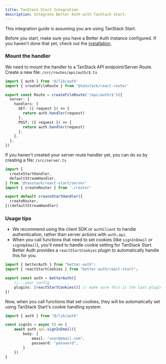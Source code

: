 ```yaml
---
title: TanStack Start Integration
description: Integrate Better Auth with TanStack Start.
---
```


This integration guide is assuming you are using TanStack Start.

Before you start, make sure you have a Better Auth instance configured. If you haven't done that yet, check out the [installation](/docs/installation).

### Mount the handler

We need to mount the handler to a TanStack API endpoint/Server Route.
Create a new file: `/src/routes/api/auth/$.ts`

```ts title="src/routes/api/auth/$.ts"
import { auth } from '@/lib/auth'
import { createFileRoute } from '@tanstack/react-router'

export const Route = createFileRoute('/api/auth/$')({
  server: {
    handlers: {
      GET: ({ request }) => {
        return auth.handler(request)
      },
      POST: ({ request }) => {
        return auth.handler(request)
      },
    },
  },
})
```

If you haven't created your server route handler yet, you can do so by creating a file: `/src/server.ts`

```ts title="src/server.ts"
import {
  createStartHandler,
  defaultStreamHandler,
} from '@tanstack/react-start/server'
import { createRouter } from './router'

export default createStartHandler({
  createRouter,
})(defaultStreamHandler)
```

### Usage tips

- We recommend using the client SDK or `authClient` to handle authentication, rather than server actions with `auth.api`.
- When you call functions that need to set cookies (like `signInEmail` or `signUpEmail`), you'll need to handle cookie setting for TanStack Start. Better Auth provides a `reactStartCookies` plugin to automatically handle this for you.

```ts title="src/lib/auth.ts"
import { betterAuth } from "better-auth";
import { reactStartCookies } from "better-auth/react-start";

export const auth = betterAuth({
    //...your config
    plugins: [reactStartCookies()] // make sure this is the last plugin in the array
})
```

Now, when you call functions that set cookies, they will be automatically set using TanStack Start's cookie handling system.

```ts
import { auth } from "@/lib/auth"

const signIn = async () => {
    await auth.api.signInEmail({
        body: {
            email: "user@email.com",
            password: "password",
        }
    })
}
```
